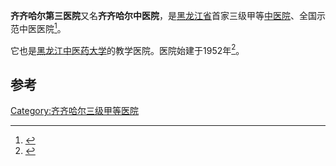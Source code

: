'''齐齐哈尔第三医院'''又名'''齐齐哈尔中医院'''，是[[黑龙江省|黑龙江省]]首家三级甲等[[中医院|中医院]]、全国示范中医医院<ref>{{Cite book|title=中国现代医学科技创新能力国际比较 3|last=中国生物技术发展中心编|first=|publisher=北京：中国医药科技出版社|year=2010|isbn=|location=|pages=3004-3014}}</ref>。

它也是[[黑龙江中医药大学|黑龙江中医药大学]]的教学医院。医院始建于1952年<ref>{{Cite book|title=最新黑龙江就医指南|last=郑利军，张璐，刘丽娜主编；信康网编|first=|publisher=北京：中国大百科全书出版社|year=2005年3月|isbn=7-5000-7211-2|location=|pages=297}}</ref>。

==参考==
{{reflist}}
{{Hospital-stub}}

[[Category:齐齐哈尔三级甲等医院|Category:齐齐哈尔三级甲等医院]]